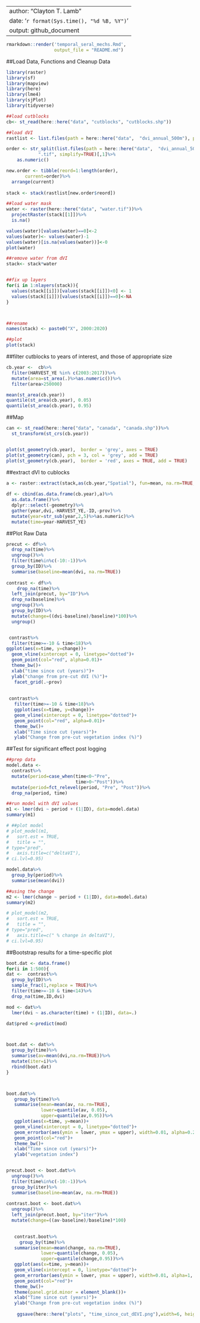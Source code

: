 
---
author: "Clayton T. Lamb"
date: '`r format(Sys.time(), "%d %B, %Y")`'
output: github_document
---
```r
rmarkdown::render('temporal_seral_mechs.Rmd',
                  output_file = "README.md")
```

##Load Data, Functions and Cleanup Data
```r
library(raster)
library(sf)
library(mapview)
library(here)
library(lme4)
library(sjPlot)
library(tidyverse)

##load cutblocks
cb<- st_read(here::here("data", "cutblocks", "cutblocks.shp"))

##load dVI
rastlist <- list.files(path = here::here("data",  "dvi_annual_500m"), pattern='.tif', all.files=TRUE, full.names=TRUE)

order <- str_split(list.files(path = here::here("data",  "dvi_annual_500m"), pattern='.tif', all.files=TRUE),
            ".tif", simplify=TRUE)[,1]%>%
    as.numeric()

new.order <- tibble(reord=1:length(order),
       current=order)%>%
  arrange(current)
  
stack <- stack(rastlist[new.order$reord])

##load water mask
water <- raster(here::here("data", "water.tif"))%>%
  projectRaster(stack[[1]])%>%
  is.na()

values(water)[values(water)==0]<-2
values(water)<- values(water)-1
values(water)[is.na(values(water))]<-0
plot(water)

##remove water from dVI
stack<- stack*water


##fix up layers
for(i in 1:nlayers(stack)){
  values(stack[[i]])[values(stack[[i]])<0] <- 1
  values(stack[[i]])[values(stack[[i]])==0]<-NA
}



##rename
names(stack) <- paste0("X", 2000:2020)

##plot
plot(stack)
```

##filter cutblocks to years of interest, and those of appropriate size
```r
cb.year <-  cb%>%
  filter(HARVEST_YE %in% c(2003:2017))%>%
  mutate(area=st_area(.)%>%as.numeric())%>%
  filter(area>250000)

mean(st_area(cb.year))
quantile(st_area(cb.year), 0.05)
quantile(st_area(cb.year), 0.95)
```
##Map
```r
can <- st_read(here::here("data", "canada", "canada.shp"))%>%
  st_transform(st_crs(cb.year))


plot(st_geometry(cb.year),  border = 'grey', axes = TRUE)
plot(st_geometry(can), pch = 3, col = 'grey', add = TRUE)
plot(st_geometry(cb.year),  border = 'red', axes = TRUE, add = TRUE)
```

##extract dVI to cublocks
```r
a <- raster::extract(stack,as(cb.year,"Spatial"), fun=mean, na.rm=TRUE, method="simple",df=TRUE)
    
df <- cbind(as.data.frame(cb.year),a)%>%
  as.data.frame()%>%
  dplyr::select(-geometry)%>%
  gather(year,dvi,-HARVEST_YE,-ID,-prov)%>%
  mutate(year=str_sub(year,2,5)%>%as.numeric)%>%
  mutate(time=year-HARVEST_YE)
```


##Plot Raw Data
```r
precut <- df%>%
  drop_na(time)%>%
  ungroup()%>%
  filter(time%in%c(-10:-1))%>%
  group_by(ID)%>%
  summarise(baseline=mean(dvi, na.rm=TRUE))
  
contrast <- df%>%
    drop_na(time)%>%
  left_join(precut, by="ID")%>%
  drop_na(baseline)%>%
  ungroup()%>%
  group_by(ID)%>%
  mutate(change=((dvi-baseline)/baseline)*100)%>%
  ungroup()


 contrast%>%
  filter(time>=-10 & time<18)%>%
ggplot(aes(x=time, y=change))+
  geom_vline(xintercept = 0, linetype="dotted")+
  geom_point(col="red", alpha=0.01)+
  theme_bw()+
  xlab("time since cut (years)")+
  ylab("change from pre-cut dVI (%)")+
   facet_grid(.~prov)
 
 
 contrast%>%
   filter(time>=-10 & time<18)%>%
   ggplot(aes(x=time, y=change))+
   geom_vline(xintercept = 0, linetype="dotted")+
   geom_point(col="red", alpha=0.01)+
   theme_bw()+
   xlab("Time since cut (years)")+
   ylab("Change from pre-cut vegetation index (%)")


```

##Test for significant effect post logging
```r

##prep data
model.data <-
  contrast%>%
  mutate(period=case_when(time<0~"Pre",
                          time>0~"Post"))%>%
  mutate(period=fct_relevel(period, "Pre", "Post"))%>%
  drop_na(period, time)

##run model with dVI values
m1 <- lmer(dvi ~ period + (1|ID), data=model.data)
summary(m1)

# ##plot model
# plot_model(m1,
#   sort.est = TRUE,
#   title = "",
# type="pred",
#   axis.title=c("deltaVI"),
# ci.lvl=0.95)

model.data%>%
  group_by(period)%>%
  summarise(mean(dvi))

##using the change
m2 <- lmer(change ~ period + (1|ID), data=model.data)
summary(m2)

# plot_model(m2,
#   sort.est = TRUE,
#   title = "",
# type="pred",
#   axis.title=c(" % change in deltaVI"),
# ci.lvl=0.95)
```


##Bootstrap results for a time-specific plot
```r
boot.dat <- data.frame()
for(i in 1:500){
dat <-  contrast%>%
  group_by(ID)%>%
  sample_frac(1,replace = TRUE)%>%
  filter(time>=-10 & time<14)%>%
  drop_na(time,ID,dvi)

mod <- dat%>%
  lmer(dvi ~ as.character(time) + (1|ID), data=.)

dat$pred <-predict(mod)



boot.dat <- dat%>%
  group_by(time)%>%
  summarise(av=mean(dvi,na.rm=TRUE))%>%
  mutate(iter=i)%>%
  rbind(boot.dat)
}



boot.dat%>%
   group_by(time)%>%
   summarise(mean=mean(av, na.rm=TRUE),
             lower=quantile(av, 0.05),
             upper=quantile(av,0.95))%>%
   ggplot(aes(x=time, y=mean))+
   geom_vline(xintercept = 0, linetype="dotted")+
   geom_errorbar(aes(ymin = lower, ymax = upper), width=0.01, alpha=0.2)+
   geom_point(col="red")+
   theme_bw()+
   xlab("Time since cut (years)")+
   ylab("vegetation index")


precut.boot <- boot.dat%>%
  ungroup()%>%
  filter(time%in%c(-10:-1))%>%
  group_by(iter)%>%
  summarise(baseline=mean(av, na.rm=TRUE))
  
contrast.boot <- boot.dat%>%
  ungroup()%>%
  left_join(precut.boot, by="iter")%>%
  mutate(change=((av-baseline)/baseline)*100)

  
   contrast.boot%>%
     group_by(time)%>%
   summarise(mean=mean(change, na.rm=TRUE),
             lower=quantile(change, 0.05),
             upper=quantile(change,0.95))%>%
   ggplot(aes(x=time, y=mean))+
   geom_vline(xintercept = 0, linetype="dotted")+
   geom_errorbar(aes(ymin = lower, ymax = upper), width=0.01, alpha=1, color="black")+
   geom_point(col="red")+
   theme_bw()+
   theme(panel.grid.minor = element_blank())+
   xlab("Time since cut (years)")+
   ylab("Change from pre-cut vegetation index (%)")
   
    ggsave(here::here("plots", "time_since_cut_dEVI.png"),width=6, height=4)


```

